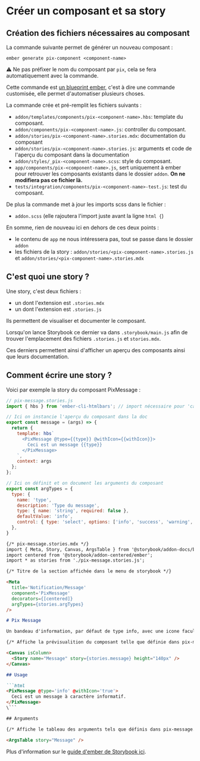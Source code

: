 
<Meta title='Développement/Créer un composant' />

# Créer un composant et sa story

## Création des fichiers nécessaires au composant

La commande suivante permet de générer un nouveau composant :

```shell
ember generate pix-component <component-name>
```

⚠️ Ne pas préfixer le nom du composant par `pix`, cela se fera automatiquement avec la commande.

Cette commande est [un blueprint ember](https://cli.emberjs.com/release/advanced-use/blueprints/), c'est à dire une
commande customisée, elle permet d'automatiser plusieurs choses.

La commande crée et pré-remplit les fichiers suivants :
* `addon/templates/components/pix-<component-name>.hbs`: template du composant.
* `addon/components/pix-<component-name>.js`: controller du composant.
* `addon/stories/pix-<component-name>.stories.mdx`: documentation du composant
* `addon/stories/pix-<component-name>.stories.js`: arguments et code de l'aperçu du composant dans la documentation
* `addon/styles/_pix-<component-name>.scss`: style du composant.
* `app/components/pix-<component-name>.js`, sert uniquement à ember pour retrouver les composants existants dans le dossier `addon`. **On ne modifiera pas ce fichier là.**
* `tests/integration/components/pix-<component-name>-test.js`: test du composant.

De plus la commande met à jour les imports scss dans le fichier :
* `addon.scss` (elle rajoutera l'import juste avant la ligne `html {`)

En somme, rien de nouveau ici en dehors de ces deux points :
- le contenu de `app` ne nous intéressera pas, tout se passe dans le dossier `addon`
- les fichiers de la story : `addon/stories/<pix-component-name>.stories.js` et `addon/stories/<pix-component-name>.stories.mdx`

## C'est quoi une story ?

Une story, c'est deux fichiers :
- un dont l'extension est `.stories.mdx`
- un dont l'extension est `.stories.js`

Ils permettent de visualiser et documenter le composant.

Lorsqu'on lance Storybook ce dernier va dans `.storybook/main.js` afin de trouver l'emplacement des fichiers `.stories.js`
et `stories.mdx`.

Ces derniers permettent ainsi d'afficher un aperçu des composants ainsi que leurs documentation.

## Comment écrire une story ?

Voici par exemple la story du composant PixMessage :

```javascript
// pix-message.stories.js
import { hbs } from 'ember-cli-htmlbars'; // import nécessaire pour 'canvasContent'

// Ici on instancie l'aperçu du composant dans la doc
export const message = (args) => {
  return {
    template: hbs`
      <PixMessage @type={{type}} @withIcon={{withIcon}}>
        Ceci est un message {{type}}
      </PixMessage>
    `,
    context: args
  };
};

// Ici on définit et on document les arguments du composant
export const argTypes = {
  type: {
    name: 'type',
    description: 'Type du message',
    type: { name: 'string', required: false },
    defaultValue: 'info',
    control: { type: 'select', options: ['info', 'success', 'warning', 'alert'] },
  },
}
```

```markdown
{/* pix-message.stories.mdx */}
import { Meta, Story, Canvas, ArgsTable } from '@storybook/addon-docs/blocks';
import centered from '@storybook/addon-centered/ember';
import * as stories from './pix-message.stories.js';

{/* Titre de la section affichée dans le menu de storybook */}

<Meta
  title='Notification/Message'
  component='PixMessage'
  decorators={[centered]}
  argTypes={stories.argTypes}
/>

# Pix Message

Un bandeau d'information, par défaut de type info, avec une icone facultative.

{/* Affiche la prévisualition du composant telle que définie dans pix-message.stories.js */}

<Canvas isColumn>
  <Story name="Message" story={stories.message} height="140px" />
</Canvas>

## Usage

```html
<PixMessage @type='info' @withIcon='true'>
  Ceci est un message à caractère informatif.
</PixMessage>
\```

## Arguments

{/* Affiche le tableau des arguments tels que définis dans pix-message.stories.js */}

<ArgsTable story="Message" />

```

Plus d'information sur le [guide d'ember de Storybook ici](https://storybook.js.org/docs/guides/guide-ember/).
